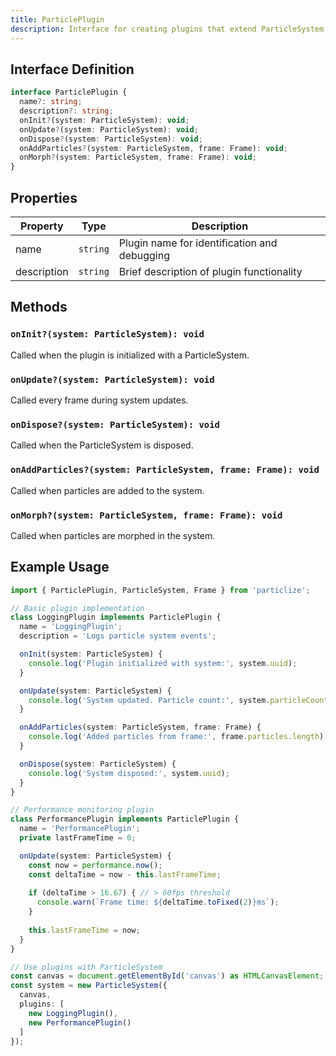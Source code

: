 ```yaml
---
title: ParticlePlugin
description: Interface for creating plugins that extend ParticleSystem functionality
---
```


## Interface Definition

```typescript
interface ParticlePlugin {
  name?: string;
  description?: string;
  onInit?(system: ParticleSystem): void;
  onUpdate?(system: ParticleSystem): void;
  onDispose?(system: ParticleSystem): void;
  onAddParticles?(system: ParticleSystem, frame: Frame): void;
  onMorph?(system: ParticleSystem, frame: Frame): void;
}
```

## Properties

| Property    | Type     | Description                                      |
|-------------|----------|--------------------------------------------------|
| name        | `string` | Plugin name for identification and debugging    |
| description | `string` | Brief description of plugin functionality       |

## Methods

### `onInit?(system: ParticleSystem): void`

Called when the plugin is initialized with a ParticleSystem.

### `onUpdate?(system: ParticleSystem): void`

Called every frame during system updates.

### `onDispose?(system: ParticleSystem): void`

Called when the ParticleSystem is disposed.

### `onAddParticles?(system: ParticleSystem, frame: Frame): void`

Called when particles are added to the system.

### `onMorph?(system: ParticleSystem, frame: Frame): void`

Called when particles are morphed in the system.

## Example Usage

```typescript
import { ParticlePlugin, ParticleSystem, Frame } from 'particlize';

// Basic plugin implementation
class LoggingPlugin implements ParticlePlugin {
  name = 'LoggingPlugin';
  description = 'Logs particle system events';

  onInit(system: ParticleSystem) {
    console.log('Plugin initialized with system:', system.uuid);
  }

  onUpdate(system: ParticleSystem) {
    console.log('System updated. Particle count:', system.particleCount);
  }

  onAddParticles(system: ParticleSystem, frame: Frame) {
    console.log('Added particles from frame:', frame.particles.length);
  }

  onDispose(system: ParticleSystem) {
    console.log('System disposed:', system.uuid);
  }
}

// Performance monitoring plugin
class PerformancePlugin implements ParticlePlugin {
  name = 'PerformancePlugin';
  private lastFrameTime = 0;

  onUpdate(system: ParticleSystem) {
    const now = performance.now();
    const deltaTime = now - this.lastFrameTime;
    
    if (deltaTime > 16.67) { // > 60fps threshold
      console.warn(`Frame time: ${deltaTime.toFixed(2)}ms`);
    }
    
    this.lastFrameTime = now;
  }
}

// Use plugins with ParticleSystem
const canvas = document.getElementById('canvas') as HTMLCanvasElement;
const system = new ParticleSystem({
  canvas,
  plugins: [
    new LoggingPlugin(),
    new PerformancePlugin()
  ]
});
```
